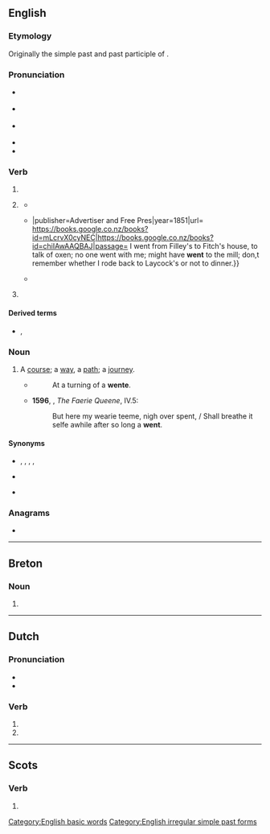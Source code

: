 ==English==

===Etymology===
Originally the simple past and past participle of {{m|en|wend}}.

===Pronunciation===
* {{a|UK}} {{IPA|en|/wɛnt/}}
* {{a|US}} {{IPA|en|/wɛnt/|[wɛnʔ(t̚)]}}
* {{a|Australia|New Zealand}} {{IPA|en|/went/}}
* {{audio|en|en-us-went.ogg|Audio (US)}}
* {{rhymes|en|ɛnt}}

===Verb===
{{head|en|verb form}}

# {{en-simple past of|go}}
# {{lb|en|nonstandard}} {{past participle of|en|go|nocat=1}}
#* {{quote-book|en|page=22|author=Elisha Coles |title= ΧΡΙΣΤΟΛΟΓΙΑ: Or, a Metrical Paraphraſe on the Hiſtory of Our Lord and Saviour Jeſus Chriſt : Dedicated to His Univerſal Church|year=1671|chapter=7|url= https://books.google.co.nz/books?id=U3kc5d4rYsEC|passage= When they arrived whither they were bent, / He made as if he farther would have '''went'''. / But they conſtrain'd him, ſaying, Night is near; / Abide with us; and ſo he tarry'd there.}}
#* {{quote-book|en|page=145|author=Douglas Nix |title= Report of the Great Conspiracy Case{{...}}|publisher=Advertiser and Free Pres|year=1851|url= https://books.google.co.nz/books?id=mLcrvX0cyNEC|https://books.google.co.nz/books?id=chiIAwAAQBAJ|passage= I went from Filley's to Fitch's house, to talk of oxen; no one went with me; might have '''went''' to the mill; don,t remember whether I rode back to Laycock's or not to dinner.}}
#* {{quote-book|en|page=22|author=Douglas Nix |title= Al-Qaeda Hunter|date=14 June 2010|publisher={{w|Xlibris}}|url= https://books.google.co.nz/books?id=U3kc5d4rYsEC|https://books.google.co.nz/books?id=chiIAwAAQBAJ |isbn= 9781453506097 |passage=I just sat around and watched, then decided to go see Safid; we planned to study that day, but first we had a good ride around town. We must have '''went''' fifteen miles, and Safid was ready to sit and study; we went to a little park and started working.}}
# {{lb|en|archaic}} {{en-past of|wend}}

====Derived terms====
* {{l|en|wentest}}, {{l|en|wenteth}} {{qualifier|both archaic}}

===Noun===
{{en-noun}}

# {{lb|en|obsolete}} A [[course]]; a [[way]], a [[path]]; a [[journey]].
#* {{rfdatek|en|Chaucer}}
#*: At a turning of a '''wente'''.
#* '''1596''', {{w|Edmund Spenser}}, ''The Faerie Queene'', IV.5:
#*: But here my wearie teeme, nigh over spent, / Shall breathe it selfe awhile after so long a '''went'''.

====Synonyms====
* {{sense|simple past}} {{l|en|gaed}}, {{l|en|eode}}, {{l|en|yead}}, {{l|en|yede}}, {{l|en|yode}}
* {{sense|past participle}} {{l|en|gone}}
* {{sense|wend}} {{l|en|wended}}

===Anagrams===
* {{anagrams|en|a=entw|newt}}

[[Category:English basic words]]
[[Category:English irregular simple past forms]]

----

==Breton==

===Noun===
{{head|br|mutated noun}}

# {{soft mutation of|br|gwent}}

----

==Dutch==

===Pronunciation===
* {{audio|nl|Nl-went.ogg|Audio}}
* {{rhymes|nl|ɛnt}}

===Verb===
{{head|nl|verb form}}

# {{nl-verb form of|p=23|n=sg|t=pres|m=ind|wennen}}
# {{nl-verb form of|n=pl|m=imp|wennen}}

----

==Scots==

===Verb===
{{head|sco|verb form}}

# {{sco-simple past of|gan}}